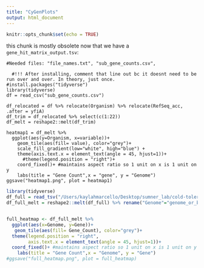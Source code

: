```yaml
---
title: "CyGenPlots"
output: html_document
---
```

```r
knitr::opts_chunk$set(echo = TRUE)
```




this chunk is mostly obsolete now that we have a `gene_hit_matrix_output.tsv`:
```used

#Needed files: "file_names.txt", "sub_gene_counts.csv",

  #!!! After installing, comment that line out bc it doesnt need to be run over and over. In theory, just once. 
#install.packages("tidyverse")
library(tidyverse)
df = read_csv("sub_gene_counts.csv")

df_relocated = df %>% relocate(Organism) %>% relocate(RefSeq_acc, .after = yfiA)
df_trim = df_relocated %>% select(c(1:22))
df_melt = reshape2::melt(df_trim)

heatmap1 = df_melt %>% 
  ggplot(aes(y=Organism, x=variable))+
    geom_tile(aes(fill= value), color="grey")+
    scale_fill_gradient(low="white", high="blue") +
    theme(axis.text.x = element_text(angle = 45, hjust=1))+
      #theme(legend.position = "right")+
    coord_fixed()+ #maintains aspect ratio so 1 unit on x is 1 unit on y
    labs(title = "Gene Count",x = "gene", y = "Genome")
ggsave("heatmap1.png", plot = heatmap1)
```



```r
library(tidyverse)
df_full = read_tsv("/Users/kaylahmarcello/Desktop/sumner_lab/cold-tolerant-cyanos/outputs/gene-hits/filamentous_gene_count.tsv")
df_full_melt = reshape2::melt(df_full) %>% rename("Genome"="genome_or_bin") %>% rename("Gene"="variable") %>% rename("Gene_Count"="value")


full_heatmap <- df_full_melt %>% 
  ggplot(aes(x=Genome, y=Gene))+
   geom_tile(aes(fill= Gene_Count), color="grey")+
  theme(legend.position = "right",
        axis.text.x = element_text(angle = 45, hjust=1))+
  coord_fixed()+ #maintains aspect ratio so 1 unit on x is 1 unit on y
    labs(title = "Gene Count",x = "Genome", y = "Gene")
#ggsave("full_heatmap.png", plot = full_heatmap)

```

